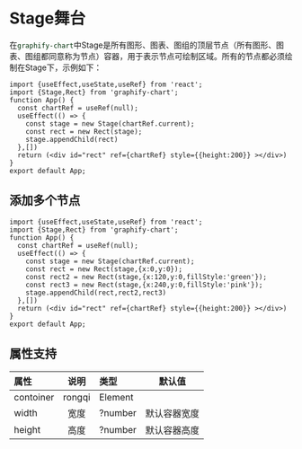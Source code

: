
# Stage舞台

在<font color="rgb(213, 97, 97)">`graphify-chart`</font>中Stage是所有图形、图表、图组的顶层节点（所有图形、图表、图组都同意称为节点）容器，用于表示节点可绘制区域。所有的节点都必须绘制在Stage下，示例如下：
```tsx preview
import {useEffect,useState,useRef} from 'react';
import {Stage,Rect} from 'graphify-chart';
function App() {
  const chartRef = useRef(null);
  useEffect(() => {
    const stage = new Stage(chartRef.current);
    const rect = new Rect(stage);
    stage.appendChild(rect)
  },[])
  return (<div id="rect" ref={chartRef} style={{height:200}} ></div>)
}
export default App;
```
## 添加多个节点
```tsx preview
import {useEffect,useState,useRef} from 'react';
import {Stage,Rect} from 'graphify-chart';
function App() {
  const chartRef = useRef(null);
  useEffect(() => {
    const stage = new Stage(chartRef.current);
    const rect = new Rect(stage,{x:0,y:0});
    const rect2 = new Rect(stage,{x:120,y:0,fillStyle:'green'});
    const rect3 = new Rect(stage,{x:240,y:0,fillStyle:'pink'});
    stage.appendChild(rect,rect2,rect3)
  },[])
  return (<div id="rect" ref={chartRef} style={{height:200}} ></div>)
}
export default App;
```
## 属性支持

| 属性 | 说明  | 类型 | 默认值 |
| :-- | :---: | :--- | :---: |
| contoiner | rongqi | Element |  |
| width | 宽度 | ?number | 默认容器宽度 |
| height | 高度 | ?number | 默认容器高度 |
